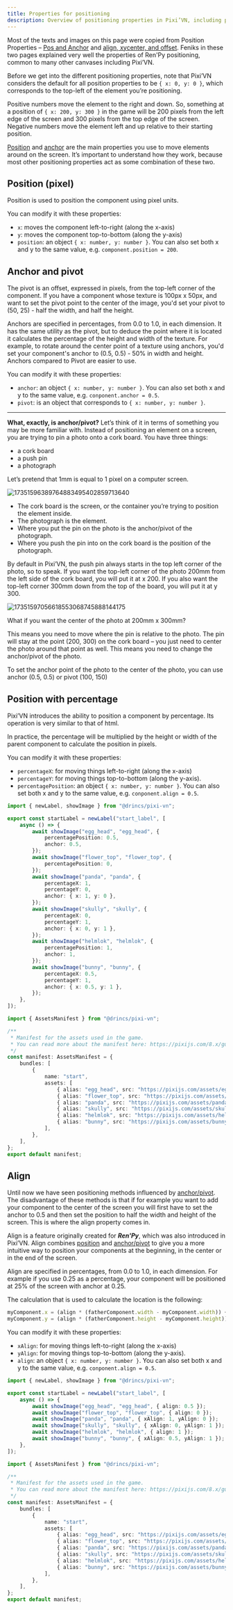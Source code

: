 ```yaml
---
title: Properties for positioning
description: Overview of positioning properties in Pixi’VN, including pixel, percentage, anchor, pivot, and align.
---
```


<Callout title="References and citations" type="info">

Most of the texts and images on this page were copied from Position Properties – [Pos and Anchor](https://feniksdev.com/renpy-position-properties-pos-and-anchor/) and [align, xycenter, and offset](https://feniksdev.com/renpy-position-properties-align-xycenter-and-offset/). Feniks in these two pages explained very well the properties of Ren'Py positioning, common to many other canvases including Pixi’VN.

</Callout>

Before we get into the different positioning properties, note that Pixi’VN considers the default for all position properties to be `{ x: 0, y: 0 }`, which corresponds to the top-left of the element you’re positioning.

Positive numbers move the element to the right and down. So, something at a position of `{ x: 200, y: 300 }` in the game will be 200 pixels from the left edge of the screen and 300 pixels from the top edge of the screen. Negative numbers move the element left and up relative to their starting position.

[Position](#position-pixel) and [anchor](#anchor-and-pivot) are the main properties you use to move elements around on the screen. It’s important to understand how they work, because most other positioning properties act as some combination of these two.

## Position (pixel)

Position is used to position the component using pixel units.

You can modify it with these properties:

- `x`: moves the component left-to-right (along the x-axis)
- `y`: moves the component top-to-bottom (along the y-axis)
- `position`: an object `{ x: number, y: number }`. You can also set both x and y to the same value, e.g. `component.position = 200`.

## Anchor and pivot

The pivot is an offset, expressed in pixels, from the top-left corner of the component. If you have a component whose texture is 100px x 50px, and want to set the pivot point to the center of the image, you'd set your pivot to (50, 25) - half the width, and half the height.

Anchors are specified in percentages, from 0.0 to 1.0, in each dimension. It has the same utility as the pivot, but to deduce the point where it is located it calculates the percentage of the height and width of the texture. For example, to rotate around the center point of a texture using anchors, you'd set your component's anchor to (0.5, 0.5) - 50% in width and height. Anchors compared to Pivot are easier to use.

You can modify it with these properties:

- `anchor`: an object `{ x: number, y: number }`. You can also set both x and y to the same value, e.g. `conponent.anchor = 0.5`.
- `pivot`: is an object that corresponds to `{ x: number, y: number }`.

---

**What, exactly, is anchor/pivot?** Let’s think of it in terms of something you may be more familiar with. Instead of positioning an element on a screen, you are trying to pin a photo onto a cork board. You have three things:

- a cork board
- a push pin
- a photograph

Let’s pretend that 1mm is equal to 1 pixel on a computer screen.

![17351596389764883495402859713640](https://github.com/user-attachments/assets/becfa6ac-1156-49ad-8ceb-17b06627be7c)

- The cork board is the screen, or the container you’re trying to position the element inside.
- The photograph is the element.
- Where you put the pin on the photo is the anchor/pivot of the photograph.
- Where you push the pin into on the cork board is the position of the photograph.

By default in Pixi’VN, the push pin always starts in the top left corner of the photo, so to speak. If you want the top-left corner of the photo 200mm from the left side of the cork board, you will put it at x 200. If you also want the top-left corner 300mm down from the top of the board, you will put it at y 300.

![17351597056618553068745888144175](https://github.com/user-attachments/assets/c6955336-1c30-4518-8f05-edd950a1227e)

What if you want the center of the photo at 200mm x 300mm?

This means you need to move where the pin is relative to the photo. The pin will stay at the point (200, 300) on the cork board – you just need to center the photo around that point as well. This means you need to change the anchor/pivot of the photo.

To set the anchor point of the photo to the center of the photo, you can use anchor (0.5, 0.5) or pivot (100, 150)

## Position with percentage

Pixi’VN introduces the ability to position a component by percentage. Its operation is very similar to that of html.

In practice, the percentage will be multiplied by the height or width of the parent component to calculate the position in pixels.

You can modify it with these properties:

- `percentageX`: for moving things left-to-right (along the x-axis)
- `percentageY`: for moving things top-to-bottom (along the y-axis).
- `percentagePosition`: an object `{ x: number, y: number }`. You can also set both x and y to the same value, e.g. `conponent.align = 0.5`.

```ts tab="labels/startLabel.ts"
import { newLabel, showImage } from "@drincs/pixi-vn";

export const startLabel = newLabel("start_label", [
    async () => {
        await showImage("egg_head", "egg_head", {
            percentagePosition: 0.5,
            anchor: 0.5,
        });
        await showImage("flower_top", "flower_top", {
            percentagePosition: 0,
        });
        await showImage("panda", "panda", {
            percentageX: 1,
            percentageY: 0,
            anchor: { x: 1, y: 0 },
        });
        await showImage("skully", "skully", {
            percentageX: 0,
            percentageY: 1,
            anchor: { x: 0, y: 1 },
        });
        await showImage("helmlok", "helmlok", {
            percentagePosition: 1,
            anchor: 1,
        });
        await showImage("bunny", "bunny", {
            percentageX: 0.5,
            percentageY: 1,
            anchor: { x: 0.5, y: 1 },
        });
    },
]);
```

```ts tab="assets/manifest.ts"
import { AssetsManifest } from "@drincs/pixi-vn";

/**
 * Manifest for the assets used in the game.
 * You can read more about the manifest here: https://pixijs.com/8.x/guides/components/assets#loading-multiple-assets
 */
const manifest: AssetsManifest = {
    bundles: [
        {
            name: "start",
            assets: [
                { alias: "egg_head", src: "https://pixijs.com/assets/eggHead.png" },
                { alias: "flower_top", src: "https://pixijs.com/assets/flowerTop.png" },
                { alias: "panda", src: "https://pixijs.com/assets/panda.png" },
                { alias: "skully", src: "https://pixijs.com/assets/skully.png" },
                { alias: "helmlok", src: "https://pixijs.com/assets/helmlok.png" },
                { alias: "bunny", src: "https://pixijs.com/assets/bunny.png" },
            ],
        },
    ],
};
export default manifest;
```

<PositionwithpercentageExample />

## Align

Until now we have seen positioning methods influenced by [anchor/pivot](#anchor-and-pivot). The disadvantage of these methods is that if for example you want to add your component to the center of the screen you will first have to set the anchor to 0.5 and then set the position to half the width and height of the screen. This is where the align property comes in.

Align is a feature originally created for ***Ren'Py***, which was also introduced in Pixi’VN. Align combines [position](#position-pixel) and [anchor/pivot](#anchor-and-pivot) to give you a more intuitive way to position your components at the beginning, in the center or in the end of the screen.

Align are specified in percentages, from 0.0 to 1.0, in each dimension. For example if you use 0.25 as a percentage, your component will be positioned at 25% of the screen with anchor at 0.25.

The calculation that is used to calculate the location is the following:

```ts
myComponent.x = (align * (fatherComponent.width - myComponent.width)) + myComponent.pivot + (myComponent.anchor * myComponent.width)
myComponent.y = (align * (fatherComponent.height - myComponent.height)) + myComponent.pivot + (myComponent.anchor * myComponent.height)
```

You can modify it with these properties:

- `xAlign`: for moving things left-to-right (along the x-axis)
- `yAlign`: for moving things top-to-bottom (along the y-axis).
- `align`: an object `{ x: number, y: number }`. You can also set both x and y to the same value, e.g. `conponent.align = 0.5`.

```ts tab="labels/startLabel.ts"
import { newLabel, showImage } from "@drincs/pixi-vn";

export const startLabel = newLabel("start_label", [
    async () => {
        await showImage("egg_head", "egg_head", { align: 0.5 });
        await showImage("flower_top", "flower_top", { align: 0 });
        await showImage("panda", "panda", { xAlign: 1, yAlign: 0 });
        await showImage("skully", "skully", { xAlign: 0, yAlign: 1 });
        await showImage("helmlok", "helmlok", { align: 1 });
        await showImage("bunny", "bunny", { xAlign: 0.5, yAlign: 1 });
    },
]);
```

```ts tab="assets/manifest.ts"
import { AssetsManifest } from "@drincs/pixi-vn";

/**
 * Manifest for the assets used in the game.
 * You can read more about the manifest here: https://pixijs.com/8.x/guides/components/assets#loading-multiple-assets
 */
const manifest: AssetsManifest = {
    bundles: [
        {
            name: "start",
            assets: [
                { alias: "egg_head", src: "https://pixijs.com/assets/eggHead.png" },
                { alias: "flower_top", src: "https://pixijs.com/assets/flowerTop.png" },
                { alias: "panda", src: "https://pixijs.com/assets/panda.png" },
                { alias: "skully", src: "https://pixijs.com/assets/skully.png" },
                { alias: "helmlok", src: "https://pixijs.com/assets/helmlok.png" },
                { alias: "bunny", src: "https://pixijs.com/assets/bunny.png" },
            ],
        },
    ],
};
export default manifest;
```

<AlignExample />
